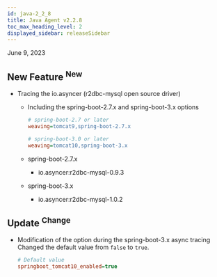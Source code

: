 ```yaml
---
id: java-2_2_8
title: Java Agent v2.2.8
toc_max_heading_level: 2
displayed_sidebar: releaseSidebar
---
```


June 9, 2023

## New Feature <sup><Status>New</Status></sup>

-   Tracing the io.asyncer (r2dbc-mysql open source driver)

    -   Including the spring-boot-2.7.x and spring-boot-3.x options

        ```ini title='whatap.conf'
        # spring-boot-2.7 or later
        weaving=tomcat9,spring-boot-2.7.x

        # spring-boot-3.0 or later
        weaving=tomcat10,spring-boot-3.x
        ```

    -   spring-boot-2.7.x

        -   io.asyncer:r2dbc-mysql-0.9.3

    -   spring-boot-3.x

        -   io.asyncer:r2dbc-mysql-1.0.2

## Update <sup><Status>Change</Status></sup>

-   Modification of the option during the spring-boot-3.x async tracing
    Changed the default value from `false` to `true`.
    ```ini title='whatap.conf'
    # Default value
    springboot_tomcat10_enabled=true
    ```
